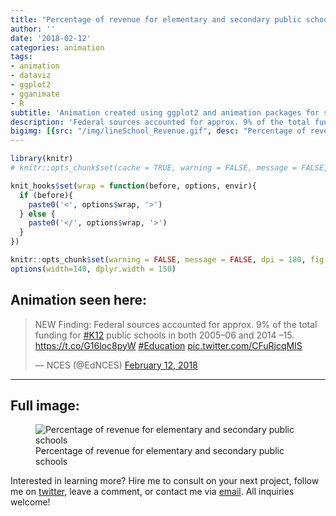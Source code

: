```yaml
---
title: "Percentage of revenue for elementary and secondary public schools"
author: ''
date: '2018-02-12'
categories: animation
tags:
- animation
- dataviz
- ggplot2
- gganimate
- R
subtitle: 'Animation created using ggplot2 and animation packages for social media distribution'
description: 'Federal sources accounted for approx. 9% of the total funding for #K12 public schools in both 2005–06 and 2014 –15.'
bigimg: [{src: "/img/lineSchool_Revenue.gif", desc: "Percentage of revenue for elementary and secondary public schools"}]
---
```

  
```r
library(knitr)
# knitr::opts_chunk$set(cache = TRUE, warning = FALSE, message = FALSE, dpi = 180, out.extra='class = "img-responsive"')

```

```r
knit_hooks$set(wrap = function(before, options, envir){
  if (before){
    paste0('<', options$wrap, '>')
  } else {
    paste0('</', options$wrap, '>')
  }
})

knitr::opts_chunk$set(warning = FALSE, message = FALSE, dpi = 180, fig.height = 5, fig.width = 7, fig.align = "center")
options(width=140, dplyr.width = 150)
```

## Animation seen here:

<blockquote class="twitter-tweet" data-lang="en"><p lang="en" dir="ltr">NEW Finding: Federal sources accounted for approx. 9% of the total funding for <a href="https://twitter.com/hashtag/K12?src=hash&amp;ref_src=twsrc%5Etfw">#K12</a> public schools in both 2005–06 and 2014 –15. <a href="https://t.co/G16loc8pyW">https://t.co/G16loc8pyW</a> <a href="https://twitter.com/hashtag/Education?src=hash&amp;ref_src=twsrc%5Etfw">#Education</a> <a href="https://t.co/CFuRjcqMIS">pic.twitter.com/CFuRjcqMIS</a></p>&mdash; NCES (@EdNCES) <a href="https://twitter.com/EdNCES/status/963158870557421568?ref_src=twsrc%5Etfw">February 12, 2018</a></blockquote>
<script async src="https://platform.twitter.com/widgets.js" charset="utf-8"></script>

  
  ***
  
## Full image:
  
![Percentage of revenue for elementary and secondary public schools](/img/lineSchool_Revenue.gif)

Interested in learning more? Hire me to consult on your next project, follow me on [twitter](https://twitter.com/mikeleeco), leave a comment, or contact me via [email](mailto:mdlee12@gmail.com). All inquiries welcome!
  
  